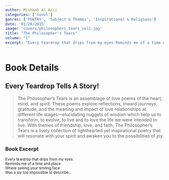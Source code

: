 ```yaml
---
author: Mishmah Al Aziz
categories: ['novel']
genres: ['POETRY', 'Subject & Themes', 'Inspirational & Religious']
date: '01/28/2015'
image: 'covers/philosophers_tears_vol1.jpg'
title: "The Philosopher's Tears"
volume: "1"
excerpt: "Every teardrop that drips from my eyes Reminds me of a time and place Where seeing your smiling face Was a joy too impossible to describe..."
---
```


# Book Details

## Every Teardrop Tells A Story!


<blockquote>
The Philosopher’s Tears is an assemblage of love poems of the heart, mind, and spirit. These poems explore reflections, inward journeys, gratitude, and the meaning and impact of love relationships at different life stages—elucidating nuggets of wisdom which help us to transform, to evolve, to live and to love the life we were intended to live. With themes of friendship, love, and faith, The Philosopher’s Tears is a lively collection of lighthearted yet inspirational poetry that will resonate with your spirit and awaken you to the possibilities of joy.
</blockquote>

### Book Excerpt

<sub>
Every teardrop that drips from my eyes<br/> Reminds me of a time and place <br/>Where seeing your smiling face<br/> Was a joy too impossible to describe...
</sub>
